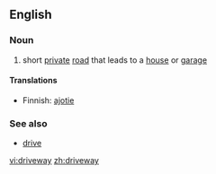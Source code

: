==English==
===Noun===
{{en-noun}}
#{{US}} short [[private]] [[road]] that leads to a [[house]] or [[garage]]

====Translations====
{{top}}
*Finnish: [[ajotie]]
{{bottom}}

===See also===
*[[drive]] {{UK}}

[[vi:driveway]]
[[zh:driveway]]
